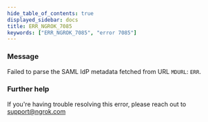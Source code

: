 ```yaml
---
hide_table_of_contents: true
displayed_sidebar: docs
title: ERR_NGROK_7085
keywords: ["ERR_NGROK_7085", "error 7085"]
---
```


### Message

Failed to parse the SAML IdP metadata fetched from URL `MDURL`: `ERR`.

### Further help

If you're having trouble resolving this error, please reach out to [support@ngrok.com](mailto:support@ngrok.com?subject=Help%20with%20ERR_NGROK_7085)
